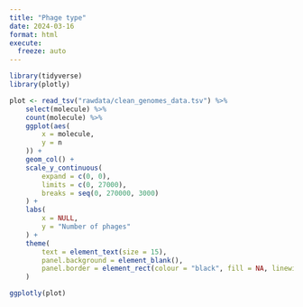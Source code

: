```yaml
---
title: "Phage type"
date: 2024-03-16
format: html
execute:
  freeze: auto
---
```



```r
library(tidyverse)
library(plotly)

plot <- read_tsv("rawdata/clean_genomes_data.tsv") %>%
    select(molecule) %>%
    count(molecule) %>%
    ggplot(aes(
        x = molecule,
        y = n
    )) +
    geom_col() +
    scale_y_continuous(
        expand = c(0, 0),
        limits = c(0, 27000),
        breaks = seq(0, 270000, 3000)
    ) +
    labs(
        x = NULL,
        y = "Number of phages"
    ) +
    theme(
        text = element_text(size = 15),
        panel.background = element_blank(),
        panel.border = element_rect(colour = "black", fill = NA, linewidth = 1)
    )

ggplotly(plot)
```
